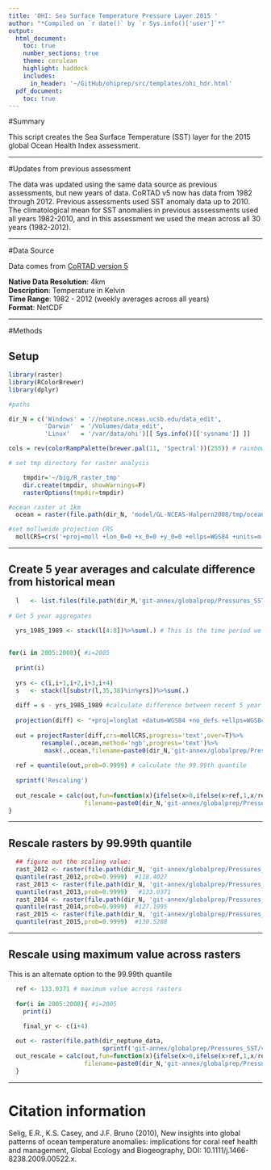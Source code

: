 ```yaml
---
title: 'OHI: Sea Surface Temperature Pressure Layer 2015 '
author: "*Compiled on `r date()` by `r Sys.info()['user']`*"
output: 
  html_document:
    toc: true
    number_sections: true
    theme: cerulean
    highlight: haddock
    includes: 
      in_header: '~/GitHub/ohiprep/src/templates/ohi_hdr.html'
  pdf_document:
    toc: true
---
```



#Summary

This script creates the Sea Surface Temperature (SST) layer for the 2015 global Ocean Health Index assessment.

***  

#Updates from previous assessment

The  data was updated using the same data source as previous assessments, but new years of data. CoRTAD v5 now has data from 1982 through 2012. Previous assessments used SST anomaly data up to 2010. The climatological mean for SST anomalies in previous asssessments used all years 1982-2010, and in this assessment we used the mean across all 30 years (1982-2012).

***

#Data Source

Data comes from [CoRTAD version 5](http://www.nodc.noaa.gov/sog/cortad/)

**Native Data Resolution**: 4km   
**Description**: Temperature in Kelvin  
**Time Range**: 1982 - 2012 (weekly averages across all years)  
**Format**: NetCDF  

***  

#Methods

## Setup
```r
library(raster)
library(RColorBrewer)
library(dplyr)

#paths

dir_N = c('Windows' = '//neptune.nceas.ucsb.edu/data_edit',
          'Darwin'  = '/Volumes/data_edit',
          'Linux'   = '/var/data/ohi')[[ Sys.info()[['sysname']] ]]

cols = rev(colorRampPalette(brewer.pal(11, 'Spectral'))(255)) # rainbow color scheme

# set tmp directory for raster analysis

	tmpdir='~/big/R_raster_tmp'
	dir.create(tmpdir, showWarnings=F)
	rasterOptions(tmpdir=tmpdir)

#ocean raster at 1km
  ocean = raster(file.path(dir_N, 'model/GL-NCEAS-Halpern2008/tmp/ocean.tif'))

#set mollweide projection CRS
  mollCRS=crs('+proj=moll +lon_0=0 +x_0=0 +y_0=0 +ellps=WGS84 +units=m +no_defs')

```

***

## Create 5 year averages and calculate difference from historical mean
```r

  l   <- list.files(file.path(dir_M,'git-annex/globalprep/Pressures_SST/v2015/tmp'),pattern='annual_pos_anomalies',full.names=TRUE)
  
# Get 5 year aggregates

  yrs_1985_1989 <- stack(l[4:8])%>%sum(.) # This is the time period we are using for historical comparison
  
  
for(i in 2005:2008){ #i=2005
  
  print(i)
  
  yrs <- c(i,i+1,i+2,i+3,i+4)
  s   <- stack(l[substr(l,35,38)%in%yrs])%>%sum(.)
  
  diff = s - yrs_1985_1989 #calculate difference between recent 5 year mean and historical (1985-1989)
  
  projection(diff) <- "+proj=longlat +datum=WGS84 +no_defs +ellps=WGS84 +towgs84=0,0,0"
  
  out = projectRaster(diff,crs=mollCRS,progress='text',over=T)%>%
         resample(.,ocean,method='ngb',progress='text')%>%
          mask(.,ocean,filename=paste0(dir_N,'git-annex/globalprep/Pressures_SST/v2015/output/sst_',min(yrs),'_',max(yrs),'-1985_1989.tif',sep=""),overwrite=T)
  
  ref = quantile(out,prob=0.9999) # calculate the 99.99th quantile  
  
  sprintf('Rescaling')
  
  out_rescale = calc(out,fun=function(x){ifelse(x>0,ifelse(x>ref,1,x/ref),0)},progress='text',
                     filename=paste0(dir_N,'git-annex/globalprep/Pressures_SST/v2015/output/sst_',min(yrs),'_',max(yrs),'-1985_1989_rescaled.tif',sep=""),overwrite=T)
}
```

***  

## Rescale rasters by 99.99th quantile
```r
  ## figure out the scaling value:
  rast_2012 <- raster(file.path(dir_N, 'git-annex/globalprep/Pressures_SST/v2015/output/sst_2005_2009-1985_1989.tif'))
  quantile(rast_2012,prob=0.9999)  #118.4027
  rast_2013 <- raster(file.path(dir_N, 'git-annex/globalprep/Pressures_SST/v2015/output/sst_2006_2010-1985_1989.tif'))
  quantile(rast_2013,prob=0.9999)   #133.0371 
  rast_2014 <- raster(file.path(dir_N, 'git-annex/globalprep/Pressures_SST/v2015/output/sst_2007_2011-1985_1989.tif'))
  quantile(rast_2014,prob=0.9999)  #127.1995
  rast_2015 <- raster(file.path(dir_N, 'git-annex/globalprep/Pressures_SST/v2015/output/sst_2008_2012-1985_1989.tif'))
  quantile(rast_2015,prob=0.9999)  #130.5288
```
 
*** 

## Rescale using maximum value across rasters   

This is an alternate option to the 99.99th quantile

```r
  ref <- 133.0371 # maximum value across rasters
  
  for(i in 2005:2008){ #i=2005
    print(i)
    
    final_yr <- c(i+4)

  out <- raster(file.path(dir_neptune_data, 
                          sprintf('git-annex/globalprep/Pressures_SST/v2015/output/sst_%s_%s-1985_1989.tif', i, final_yr)))  
  out_rescale = calc(out,fun=function(x){ifelse(x>0,ifelse(x>ref,1,x/ref),0)},progress='text',
                     filename=paste0(dir_N,'git-annex/globalprep/Pressures_SST/v2015/output/sst_',i,'_',final_yr,'-1985_1989_rescaled_v2.tif',sep=""),overwrite=T)
  }
```

***

# Citation information  

Selig, E.R., K.S. Casey, and J.F. Bruno (2010), New insights into global patterns of ocean temperature anomalies: implications for coral reef health and management, Global Ecology and Biogeography, DOI: 10.1111/j.1466-8238.2009.00522.x.

